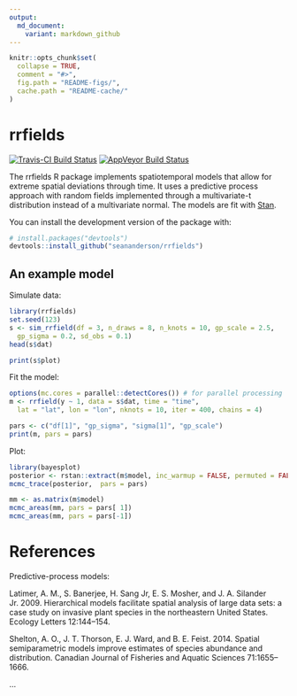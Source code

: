 ```yaml
---
output:
  md_document:
    variant: markdown_github
---
```


<!-- README.md is generated from README.Rmd. Please edit that file -->

```r
knitr::opts_chunk$set(
  collapse = TRUE,
  comment = "#>",
  fig.path = "README-figs/",
  cache.path = "README-cache/"
)
```

# rrfields

[![Travis-CI Build Status](https://travis-ci.org/seananderson/rrfields.svg?branch=master)](https://travis-ci.org/seananderson/rrfields)
[![AppVeyor Build Status](https://ci.appveyor.com/api/projects/status/github/seananderson/rrfields?branch=master&svg=true)](https://ci.appveyor.com/project/seananderson/rrfields)
<!-- [![codecov](https://codecov.io/github/seananderson/rrfields/branch/master/graphs/badge.svg)](https://codecov.io/github/seananderson/rrfields) -->

The rrfields R package implements spatiotemporal models that allow for extreme
spatial deviations through time. It uses a predictive process approach with
random fields implemented through a multivariate-t distribution instead of a
multivariate normal. The models are fit with [Stan](http://mc-stan.org/).

You can install the development version of the package with:

```r
# install.packages("devtools")
devtools::install_github("seananderson/rrfields")
```
    
## An example model

Simulate data:

```r
library(rrfields)
set.seed(123)
s <- sim_rrfield(df = 3, n_draws = 8, n_knots = 10, gp_scale = 2.5, 
  gp_sigma = 0.2, sd_obs = 0.1)
head(s$dat)
```

```r
print(s$plot)
```

Fit the model:

```r
options(mc.cores = parallel::detectCores()) # for parallel processing
m <- rrfield(y ~ 1, data = s$dat, time = "time",
  lat = "lat", lon = "lon", nknots = 10, iter = 400, chains = 4)
```

```r
pars <- c("df[1]", "gp_sigma", "sigma[1]", "gp_scale")
print(m, pars = pars)
```

Plot:

```r
library(bayesplot)
posterior <- rstan::extract(m$model, inc_warmup = FALSE, permuted = FALSE)
mcmc_trace(posterior,  pars = pars)

mm <- as.matrix(m$model)
mcmc_areas(mm, pars = pars[ 1])
mcmc_areas(mm, pars = pars[-1])
```

# References

Predictive-process models:

Latimer, A. M., S. Banerjee, H. Sang Jr, E. S. Mosher, and J. A. Silander Jr. 2009. Hierarchical models facilitate spatial analysis of large data sets: a case study on invasive plant species in the northeastern United States. Ecology Letters 12:144–154.

Shelton, A. O., J. T. Thorson, E. J. Ward, and B. E. Feist. 2014. Spatial semiparametric models improve estimates of species abundance and distribution. Canadian Journal of Fisheries and Aquatic Sciences 71:1655–1666.

...
